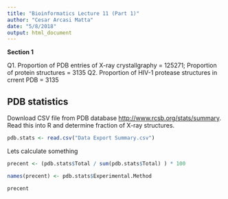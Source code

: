 ```yaml
---
title: "Bioinformatics Lecture 11 (Part 1)"
author: "Cesar Arcasi Matta"
date: "5/8/2018"
output: html_document
---
```


**Section 1**

Q1. Proportion of PDB entries of X-ray crystallgraphy = 125271; Proportion of protein structures = 3135
Q2. Proportion of HIV-1 protease structures in crrent PDB = 3135

## PDB statistics 

Download CSV file from PDB database <http://www.rcsb.org/stats/summary>. Read this into R and determine fraction of X-ray structures. 

```r
pdb.stats <- read.csv("Data Export Summary.csv")
```

Lets calculate something

```r
precent <- (pdb.stats$Total / sum(pdb.stats$Total) ) * 100

names(precent) <- pdb.stats$Experimental.Method

precent
```

